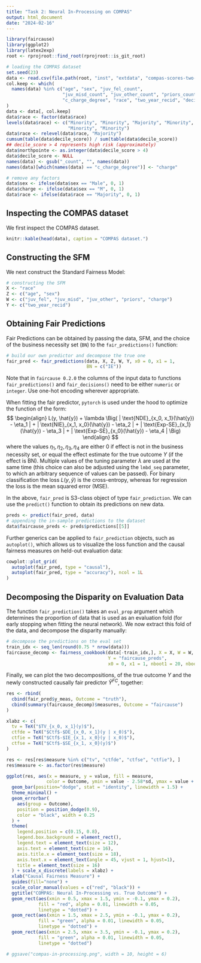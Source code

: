 ```yaml
---
title: "Task 2: Neural In-Processing on COMPAS"
output: html_document
date: "2024-02-16"
---
```


```r
library(faircause)
library(ggplot2)
library(latex2exp)
root <- rprojroot::find_root(rprojroot::is_git_root)

# loading the COMPAS dataset
set.seed(23)
data <- read.csv(file.path(root, "inst", "extdata", "compas-scores-two-years.csv"))
col.keep <- which(
  names(data) %in% c("age", "sex", "juv_fel_count",
                     "juv_misd_count", "juv_other_count", "priors_count",
                     "c_charge_degree", "race", "two_year_recid", "decile_score")
)
data <- data[, col.keep]
data$race <- factor(data$race)
levels(data$race) <- c("Minority", "Minority", "Majority", "Minority",
                       "Minority", "Minority")
data$race <- relevel(data$race, "Majority")
cumsum(table(data$decile_score)) / sum(table(data$decile_score))
## decile_score > 4 represents high risk (approximately)
data$northpointe <- as.integer(data$decile_score > 4)
data$decile_score <- NULL
names(data) <- gsub("_count", "", names(data))
names(data)[which(names(data) == "c_charge_degree")] <- "charge"

# remove any factors
data$sex <- ifelse(data$sex == "Male", 0, 1)
data$charge <- ifelse(data$sex == "M", 0, 1)
data$race <- ifelse(data$race == "Majority", 0, 1)
```

## Inspecting the COMPAS dataset

We first inspect the COMPAS dataset.

```r
knitr::kable(head(data), caption = "COMPAS dataset.")
```

## Constructing the SFM

We next construct the Standard Fairness Model:

```r
# constructing the SFM
X <- "race"
Z <- c("age", "sex")
W <- c("juv_fel", "juv_misd", "juv_other", "priors", "charge")
Y <- c("two_year_recid")
```

## Obtaining Fair Predictions

Fair Predictions can be obtained by passing the data, SFM, and the choice of the business necessity set (`BN`) to the `fair_predictions()` function:

```r
# build our own predictor and decompose the true one
fair_pred <- fair_predictions(data, X, Z, W, Y, x0 = 0, x1 = 1,
                              BN = c("IE"))
```

Note that in `faircause 0.2.0` the columns of the input data to functions `fair_predictions()` and `fair_decisions()` need to be either `numeric` or `integer`. Use one-hot encoding wherever appropriate.

When fitting the fair predictor, `pytorch` is used under the hood to optimize the function of the form: $$
\begin{align}
L(y, \hat{y}) + \lambda \Big( | \text{NDE}_{x_0, x_1}(\hat{y}) - \eta_1 | + | \text{NIE}_{x_1, x_0}(\hat{y}) - \eta_2 | + | \text{Exp-SE}_{x_1}(\hat{y}) - \eta_3 | + | \text{Exp-SE}_{x_0}(\hat{y}) - \eta_4 | \Big)
\end{align}
$$ where the values $\eta_1, \eta_2, \eta_3, \eta_4$ are either 0 if effect is not in the business necessity set, or equal the effect estimate for the true outcome $Y$ (if the effect is BN). Multiple values of the tuning parameter $\lambda$ are used at the same time (this choice can also be adjusted using the `lmbd_seq` parameter, to which an arbitrary sequence of values can be passed). For binary classification the loss $L(y, \hat{y})$ is the cross-entropy, whereas for regression the loss is the mean squared error (MSE).

In the above, `fair_pred` is S3-class object of type `fair_prediction`. We can use the `predict()` function to obtain its predictions on new data.

```r
preds <- predict(fair_pred, data)
# appending the in-sample predictions to the dataset
data$faircause_preds <- preds$predictions[[5]]
```

Further generics can be applied to `fair_prediction` objects, such as `autoplot()`, which allows us to visualize the loss function and the causal fairness measures on held-out evaluation data:

```r
cowplot::plot_grid(
  autoplot(fair_pred, type = "causal"),
  autoplot(fair_pred, type = "accuracy"), ncol = 1L
)
```

## Decomposing the Disparity on Evaluation Data

The function `fair_prediction()` takes an `eval_prop` argument which determines the proportion of data that is used as an evaluation fold (for early stopping when fitting the neural network). We now extract this fold of the data, and decompose the disparity manually:

```r
# decompose the predictions on the eval set
train_idx <- seq_len(round(0.75 * nrow(data)))
faircause_decomp <- fairness_cookbook(data[-train_idx,], X = X, W = W, Z = Z,
                                      Y = "faircause_preds",
                                      x0 = 0, x1 = 1, nboot1 = 20, nboot2=100)
```

Finally, we can plot the two decompositions, of the true outcome $Y$ and the newly constructed causally fair predictor $\widehat{Y}^{FC}$, together:

```r
res <- rbind(
  cbind(fair_pred$y_meas, Outcome = "truth"),
  cbind(summary(faircause_decomp)$measures, Outcome = "faircause")
)

xlabz <- c(
  tv = TeX("$TV_{x_0, x_1}(y)$"),
  ctfde = TeX("$Ctf$-$DE_{x_0, x_1}(y | x_0)$"),
  ctfie = TeX("$Ctf$-$IE_{x_1, x_0}(y | x_0)$"),
  ctfse = TeX("$Ctf$-$SE_{x_1, x_0}(y)$")
)

res <- res[res$measure %in% c("tv", "ctfde", "ctfse", "ctfie"), ]
res$measure <- as.factor(res$measure)

ggplot(res, aes(x = measure, y = value, fill = measure,
               color = Outcome, ymin = value - 2.58*sd, ymax = value + 2.58*sd)) +
  geom_bar(position="dodge", stat = "identity", linewidth = 1.5) +
  theme_minimal() +
  geom_errorbar(
    aes(group = Outcome),
    position = position_dodge(0.9),
    color = "black", width = 0.25
  ) +
  theme(
    legend.position = c(0.15, 0.8),
    legend.box.background = element_rect(),
    legend.text = element_text(size = 12),
    axis.text = element_text(size = 16),
    axis.title.x = element_text(size = 18),
    axis.text.x = element_text(angle = 45, vjust = 1, hjust=1),
    title = element_text(size = 16)
  ) + scale_x_discrete(labels = xlabz) +
  xlab("Causal Fairness Measure") +
  guides(fill="none") +
  scale_color_manual(values = c("red", "black")) +
  ggtitle("COMPAS: Neural In-Processing vs. True Outcome") +
  geom_rect(aes(xmin = 0.5, xmax = 1.5, ymin = -0.1, ymax = 0.2),
            fill = "red", alpha = 0.01, linewidth = 0.05,
            linetype = "dotted") +
  geom_rect(aes(xmin = 1.5, xmax = 2.5, ymin = -0.1, ymax = 0.2),
            fill = "green", alpha = 0.01, linewidth = 0.05,
            linetype = "dotted") +
  geom_rect(aes(xmin = 2.5, xmax = 3.5, ymin = -0.1, ymax = 0.2),
            fill = "green", alpha = 0.01, linewidth = 0.05,
            linetype = "dotted")

# ggsave("compas-in-processing.png", width = 10, height = 6)
```
